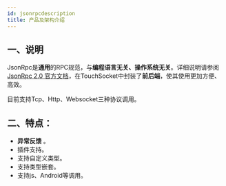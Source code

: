 ```yaml
---
id: jsonrpcdescription
title: 产品及架构介绍
---
```


## 一、说明

JsonRpc是**通用**的RPC规范，与**编程语言无关、操作系统无关**。详细说明请参阅[JsonRpc 2.0 官方文档](https://www.jsonrpc.org/specification)，在TouchSocket中封装了**前后端**，使其使用更加方便、高效。

目前支持Tcp、Http、Websocket三种协议调用。

<a name="C6IwW"></a>

## 二、特点：

- **异常反馈** 。
- 插件支持。
- 支持自定义类型。
- 支持类型嵌套。
- 支持js、Android等调用。
